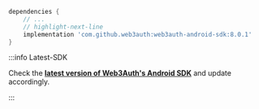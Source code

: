 ```groovy
dependencies {
    // ...
    // highlight-next-line
    implementation 'com.github.web3auth:web3auth-android-sdk:8.0.1'
}
```

:::info Latest-SDK

Check the
**[latest version of Web3Auth's Android SDK](https://github.com/Web3Auth/web3auth-android-sdk/releases)**
and update accordingly.

:::
